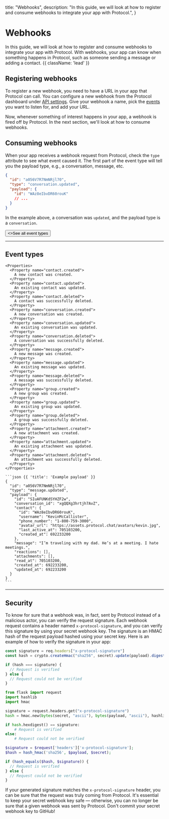  title: "Webhooks",
  description:
    "In this guide, we will look at how to register and consume webhooks to integrate your app with Protocol.",
}

# Webhooks

In this guide, we will look at how to register and consume webhooks to integrate your app with Protocol. With webhooks, your app can know when something happens in Protocol, such as someone sending a message or adding a contact. {{ className: 'lead' }}

## Registering webhooks

To register a new webhook, you need to have a URL in your app that Protocol can call. You can configure a new webhook from the Protocol dashboard under [API settings](#). Give your webhook a name, pick the [events](#event-types) you want to listen for, and add your URL.

Now, whenever something of interest happens in your app, a webhook is fired off by Protocol. In the next section, we'll look at how to consume webhooks.

## Consuming webhooks

When your app receives a webhook request from Protocol, check the `type` attribute to see what event caused it. The first part of the event type will tell you the payload type, e.g., a conversation, message, etc.

```json {{ title: 'Example webhook payload' }}
{
  "id": "a056V7R7NmNRjl70",
  "type": "conversation.updated",
  "payload": {
    "id": "WAz8eIbvDR60rouK"
    // ...
  }
}
```

In the example above, a conversation was `updated`, and the payload type is a `conversation`.

<div className="not-prose">
  <Button href="#event-types" variant="text" arrow="right">
    <>See all event types</>
  </Button>
</div>

---

## Event types

<Row>
  <Col>

    <Properties>
      <Property name="contact.created">
        A new contact was created.
      </Property>
      <Property name="contact.updated">
        An existing contact was updated.
      </Property>
      <Property name="contact.deleted">
        A contact was successfully deleted.
      </Property>
      <Property name="conversation.created">
        A new conversation was created.
      </Property>
      <Property name="conversation.updated">
        An existing conversation was updated.
      </Property>
      <Property name="conversation.deleted">
        A conversation was successfully deleted.
      </Property>
      <Property name="message.created">
        A new message was created.
      </Property>
      <Property name="message.updated">
        An existing message was updated.
      </Property>
      <Property name="message.deleted">
        A message was successfully deleted.
      </Property>
      <Property name="group.created">
        A new group was created.
      </Property>
      <Property name="group.updated">
        An existing group was updated.
      </Property>
      <Property name="group.deleted">
        A group was successfully deleted.
      </Property>
      <Property name="attachment.created">
        A new attachment was created.
      </Property>
      <Property name="attachment.updated">
        An existing attachment was updated.
      </Property>
      <Property name="attachment.deleted">
        An attachment was successfully deleted.
      </Property>
    </Properties>

  </Col>
  <Col sticky>

    ```json {{ 'title': 'Example payload' }}
    {
      "id": "a056V7R7NmNRjl70",
      "type": "message.updated",
      "payload": {
        "id": "SIuAFUNKdSYHZF2w",
        "conversation_id": "xgQQXg3hrtjh7AvZ",
        "contact": {
          "id": "WAz8eIbvDR60rouK",
          "username": "KevinMcCallister",
          "phone_number": "1-800-759-3000",
          "avatar_url": "https://assets.protocol.chat/avatars/kevin.jpg",
          "last_active_at": 705103200,
          "created_at": 692233200
        },
        "message": "I’m traveling with my dad. He’s at a meeting. I hate meetings.",
        "reactions": [],
        "attachments": [],
        "read_at": 705103200,
        "created_at": 692233200,
        "updated_at": 692233200
      }
    }
    ```

  </Col>
</Row>

---

## Security

To know for sure that a webhook was, in fact, sent by Protocol instead of a malicious actor, you can verify the request signature. Each webhook request contains a header named `x-protocol-signature`, and you can verify this signature by using your secret webhook key. The signature is an HMAC hash of the request payload hashed using your secret key. Here is an example of how to verify the signature in your app:

<CodeGroup title="Verifying a request">

```js
const signature = req.headers["x-protocol-signature"]
const hash = crypto.createHmac("sha256", secret).update(payload).digest("hex")

if (hash === signature) {
  // Request is verified
} else {
  // Request could not be verified
}
```

```python
from flask import request
import hashlib
import hmac

signature = request.headers.get("x-protocol-signature")
hash = hmac.new(bytes(secret, "ascii"), bytes(payload, "ascii"), hashlib.sha256)

if hash.hexdigest() == signature:
    # Request is verified
else:
    # Request could not be verified
```

```php
$signature = $request['headers']['x-protocol-signature'];
$hash = hash_hmac('sha256', $payload, $secret);

if (hash_equals($hash, $signature)) {
  // Request is verified
} else {
  // Request could not be verified
}
```

</CodeGroup>

If your generated signature matches the `x-protocol-signature` header, you can be sure that the request was truly coming from Protocol. It's essential to keep your secret webhook key safe — otherwise, you can no longer be sure that a given webhook was sent by Protocol. Don't commit your secret webhook key to GitHub!
